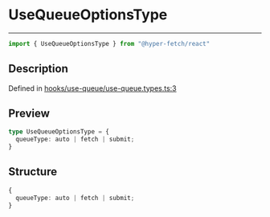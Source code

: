 

# UseQueueOptionsType

<div class="api-docs__separator" data-reactroot="">

---

</div><div class="api-docs__import" data-reactroot="">

```ts
import { UseQueueOptionsType } from "@hyper-fetch/react"
```

</div><div class="api-docs__section">

## Description

</div><div class="api-docs__description"><span class="api-docs__do-not-parse">



</span></div><p class="api-docs__definition">

Defined in [hooks/use-queue/use-queue.types.ts:3](https://github.com/BetterTyped/hyper-fetch/blob/aff5c35a/packages/react/src/hooks/use-queue/use-queue.types.ts#L3)

</p><div class="api-docs__section">

## Preview

</div><div class="api-docs__preview type">

```ts
type UseQueueOptionsType = {
  queueType: auto | fetch | submit; 
}
```

</div><div class="api-docs__section">

## Structure

</div><div class="api-docs__returns">

```ts
{
  queueType: auto | fetch | submit;
}
```

</div>